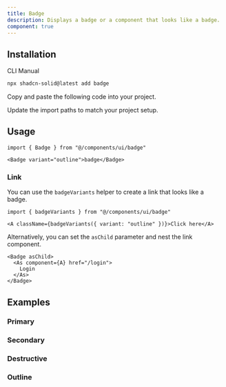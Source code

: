```yaml
---
title: Badge
description: Displays a badge or a component that looks like a badge.
component: true
---
```


<ComponentPreview name="badge-demo" />

## Installation

<Tabs defaultValue="cli">

<TabsList>
  <TabsTrigger value="cli">CLI</TabsTrigger>
  <TabsTrigger value="manual">Manual</TabsTrigger>
  <TabsIndicator class="bg-primary" />
</TabsList>

<TabsContent value="cli">

```bash
npx shadcn-solid@latest add badge
```

</TabsContent>

<TabsContent value="manual">

<Steps>

<Step>Copy and paste the following code into your project.</Step>

<ComponentSource name="badge" />

<Step>Update the import paths to match your project setup.</Step>

</Steps>

</TabsContent>

</Tabs>

## Usage

```tsx
import { Badge } from "@/components/ui/badge"
```

```tsx
<Badge variant="outline">badge</Badge>
```

### Link

You can use the `badgeVariants` helper to create a link that looks like a badge.

```tsx
import { badgeVariants } from "@/components/ui/badge"
```

```tsx
<A className={badgeVariants({ variant: "outline" })}>Click here</A>
```

Alternatively, you can set the `asChild` parameter and nest the link component.

```tsx
<Badge asChild>
  <As component={A} href="/login">
    Login
  </As>
</Badge>
```

## Examples

### Primary

<ComponentPreview name="badge-demo" />

### Secondary

<ComponentPreview name="badge-secondary" />

### Destructive

<ComponentPreview name="badge-destructive" />

### Outline

<ComponentPreview name="badge-outline" />
